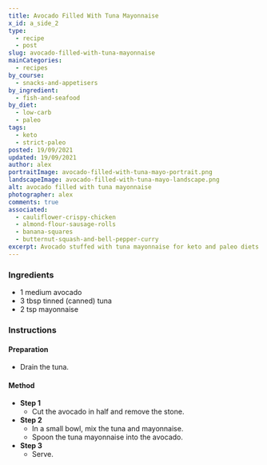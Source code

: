 ```yaml
---
title: Avocado Filled With Tuna Mayonnaise
x_id: a_side_2
type:
  - recipe
  - post
slug: avocado-filled-with-tuna-mayonnaise
mainCategories: 
  - recipes
by_course:
  - snacks-and-appetisers
by_ingredient:
  - fish-and-seafood
by_diet:
  - low-carb
  - paleo
tags: 
  - keto
  - strict-paleo
posted: 19/09/2021
updated: 19/09/2021
author: alex
portraitImage: avocado-filled-with-tuna-mayo-portrait.png
landscapeImage: avocado-filled-with-tuna-mayo-landscape.png
alt: avocado filled with tuna mayonnaise
photographer: alex
comments: true
associated: 
  - cauliflower-crispy-chicken
  - almond-flour-sausage-rolls
  - banana-squares
  - butternut-squash-and-bell-pepper-curry
excerpt: Avocado stuffed with tuna mayonnaise for keto and paleo diets. A delicious recipe of multiple uses, with minimal preparation and no cooking.
---
```


<Ingredients>

### Ingredients
    
  - 1 medium avocado
  - 3 tbsp tinned (canned) tuna
  - 2 tsp mayonnaise

</Ingredients>

<Instructions>

### Instructions

#### Preparation

  - Drain the tuna.

#### Method

  - **Step 1**
    - Cut the avocado in half and remove the stone.
  - **Step 2**
    - In a small bowl, mix the tuna and mayonnaise.
    - Spoon the tuna mayonnaise into the avocado.
  - **Step 3**
    - Serve.

</Instructions>



